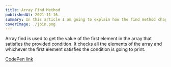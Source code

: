 ```yaml
---
title: Array Find Method
publishedAt: 2021-11-16.
summary: In this article I am going to explain how the find method chages the array.
coverImage: ./join.png
---
```


Array find is used to get the value of the first element in the array
that satisfies the provided condition. It checks all the elements of
the array and whichever the first element satisfies the condition
is going to print.

[CodePen link](https://codepen.io/marinanicolai/pen/abyQMLm)

